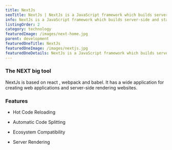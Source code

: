 ```yaml
---
title: NextJs
seoTitle: NextJs | NextJs is a JavaScript framework which builds server-side and static sites.
info: NextJs is a JavaScript framework which builds server-side and static sites. It is a very powerful tool employed in developing websites.
listingOrder: 2
category: technology
featuredImage: /images/next-home.jpg
parent: development
featuredOneTitle: NextJs
featuredOneImage: /images/nextjs.jpg
featuredOneDetails: NextJs is a JavaScript framework which builds server-side and static sites. It is a very powerful tool employed in developing websites.
---
```


### The NEXT big tool

NextJs is based on react , webpack and babel. It has a wide application for creating web applications and server-side rendering websites.

### Features

- Hot Code Reloading

- Automatic Code Splitting

- Ecosystem Compatibility

- Server Rendering
